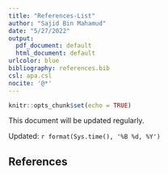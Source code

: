 ---
title: "References-List"
author: "Sajid Bin Mahamud"
date: "5/27/2022"
output:
  pdf_document: default
  html_document: default
urlcolor: blue
bibliography: references.bib
csl: apa.csl
nocite: '@*'
---

```{r setup, include=FALSE}
knitr::opts_chunk$set(echo = TRUE)
```

\flushleft

This document will be updated regularly.

Updated: `r format(Sys.time(), '%B %d, %Y')`

\flushleft



## References {#ref}

<div id="refs"></div>
